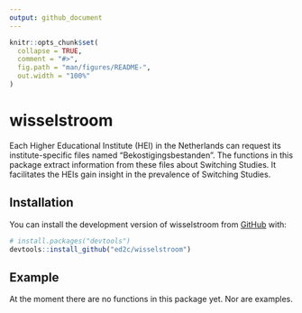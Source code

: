 ```yaml
---
output: github_document
---
```


<!-- README.md is generated from README.Rmd. Please edit that file -->

```r
knitr::opts_chunk$set(
  collapse = TRUE,
  comment = "#>",
  fig.path = "man/figures/README-",
  out.width = "100%"
)
```

# wisselstroom

<!-- badges: start -->
<!-- badges: end -->

Each Higher Educational Institute (HEI) in the Netherlands can request its institute-specific files named "Bekostigingsbestanden". The functions in this package extract information from these files about Switching Studies. It facilitates the HEIs gain insight in the prevalence of Switching Studies. 

## Installation

You can install the development version of wisselstroom from [GitHub](https://github.com/) with:

``` r
# install.packages("devtools")
devtools::install_github("ed2c/wisselstroom")
```

## Example

At the moment there are no functions in this package yet. Nor are examples.
